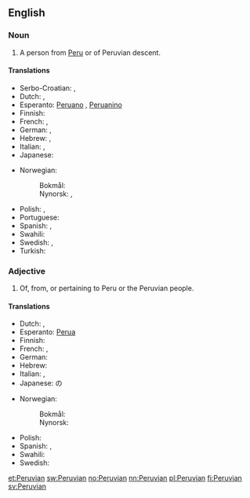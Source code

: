 ==English==
{{rfc-auto}}

===Noun===
{{en-noun}}

# A person from [[Peru]] or of Peruvian descent.

====Translations====
{{trans-top|person from Peru}}
* Serbo-Croatian: {{t|sh|Peruanac|m}}, {{t|sh|Peruanka|f}}
* Dutch: {{t+|nl|Peruaan|m}}, {{t+|nl|Peruaanse|f}}
* Esperanto: [[Peruano]] {{m}}, [[Peruanino]] {{f}}
* Finnish: {{t+|fi|perulainen}}
* French: {{t+|fr|Péruvien|m}}, {{t+|fr|Péruvienne|f}}
* German: {{t+|de|Peruaner|m}}, {{t+|de|Peruanerin|f}}
* Hebrew: {{t+|he|פרואני|m}}, {{t-|he|פרואנית|f}}
* Italian: {{t-|it|peruviano|m}}, {{t-|it|peruviana|f}}
* Japanese: {{t-|ja|ペルー人|tr=Perūjin}}
{{trans-mid}}
* Norwegian:
*: Bokmål: {{t+|nb|peruaner|m}}
*: Nynorsk: {{t+|nn|peruan|m}}, {{t+|nn|peruanar|m}}
* Polish: {{t+|pl|Peruwiańczyk|m}}, {{t+|pl|Peruwianka|f}}
* Portuguese: {{t+|pt|peruano|m}}
* Spanish: {{t+|es|peruano|m}}, {{t-|es|peruana|f}}
* Swahili: {{t+|sw|Mperuu}}
* Swedish: {{t+|sv|peruan|m}}, {{t+|sv|peruanska|f}}
* Turkish: {{t+|tr|Perulu}}
{{trans-bottom}}

===Adjective===
{{en-adj|-}}

# Of, from, or pertaining to Peru or the Peruvian people.

====Translations====
{{trans-top|pertaining to Peru}}
* Dutch: {{t+|nl|Peruaans}}, {{t+|nl|Peruaanse}}
* Esperanto: [[Perua]]
* Finnish: {{t+|fi|perulainen}}
* French: {{t+|fr|péruvien|m}}, {{t+|fr|péruvienne|f}}
* German: {{t+|de|peruanisch}}
* Hebrew: {{t-|he|פרואנית|f}}
* Italian: {{t-|it|peruviano|m}}, {{t-|it|peruviana|f}}
* Japanese: {{t+|ja|ペルー|tr=Perū}}の
{{trans-mid}}
* Norwegian:
*: Bokmål: {{t+|nb|peruansk}}
*: Nynorsk: {{t+|nn|peruansk}}
* Polish: {{t+|pl|peruwiański|m}}
* Spanish: {{t+|es|peruano|m}}, {{t-|es|peruana|f}}
* Swahili: {{t-|sw|Kiperuu}}
* Swedish: {{t+|sv|peruansk}}
{{trans-bottom}}

[[et:Peruvian]]
[[sw:Peruvian]]
[[no:Peruvian]]
[[nn:Peruvian]]
[[pl:Peruvian]]
[[fi:Peruvian]]
[[sv:Peruvian]]